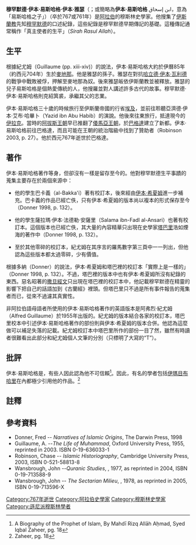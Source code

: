 {{Infobox_Muslim scholars
|otability =  [[穆斯林歷史學家列表|穆斯林史學家]]
|era = [[伊斯蘭黃金時代|伊斯蘭黃金時期]]
|color = #cef2e0
|image_name = 
|image_caption = 
|signature = 
|名字 = '''穆罕默德·伊本·易斯哈格·伊本·雅瑟'''
|頭銜= '''伊本·易斯哈格'''
|出生 = 伊曆85年（公元704年） <ref>Mustafa al-Suqa, Ibrahim al-Ibyari and Abdul-Hafidh Shalabi, Tahqiq Kitab Sirah an-Nabawiyyah, Dar Ihya al-Turath, p. 20</ref>
|逝世 = 伊曆150－153年（公元767－770年） <ref>Ibid, p. 20</ref>
|Maddhab = 
|school tradition=
|Ethnicity = [[阿拉伯人|阿拉伯人]]
|Region = 
|notable idea= 
|main_interests = <small>伊斯蘭教先知[[穆罕默德|穆罕默德]]的生平</small>
|works =
|influences = 
|influenced = [[伊本·希夏姆|伊本·希夏姆]]和[[塔巴里|塔巴里]]
}}

'''穆罕默德·伊本·易斯哈格·伊本·雅瑟'''（{{lang-ar|محمد بن إسحاق بن يسار}}；或簡略為'''伊本·易斯哈格''' ابن إسحاق，意為「易斯哈格之子」）（卒於767或761年{{sfn|Robinson|2003|p=15}}）是[[阿拉伯人|阿拉伯]]的穆斯林史學家。他搜集了[[伊斯蘭教|伊斯蘭教]]先知[[穆罕默德|穆罕默德]]的口述紀錄，這些紀錄是穆罕默德早期傳記的基礎。這種傳記通常稱作「真主使者的生平」（''Sirah Rasul Allah''）。

== 生平 ==
根據紀尤姆（Guillaume (pp. xiii-xiv)）的說法，伊本·易斯哈格大約於伊曆85年（約西元704年）生於[[麥地那|麥地那]]。他是雅瑟的孫子。雅瑟在對抗[[哈立德·伊本·瓦利德|哈立德·伊本·瓦利德]]的戰爭中戰敗被俘，押解至麥地那為奴。後來雅瑟皈依伊斯蘭教並被釋放。雅瑟的兒子易斯哈格是個熱愛傳統的人，他搜羅並對人講述許多古代的故事。穆罕默德·伊本·易斯哈格則克紹箕裘，承繼其父的志業。

伊本·易斯哈格三十歲的時候旅行至伊斯蘭帝國的行省[[埃及|埃及]]，並前往聆聽亞濟德·伊本·艾布·哈畢卜（Yazid ibn Abu Habib）的演說。他後來往東旅行，抵達現今的[[伊拉克|伊拉克]]。當時的[[阿拔斯王朝|阿拔斯王朝]]早已推翻了[[倭馬亞王朝|倭馬亞王朝]]，於[[巴格達|巴格達]]建立了新都。伊本·易斯哈格前往巴格達，而且可能在王朝的統治階級中找到了贊助者（Robinson 2003, p. 27）。他於西元767年逝世於巴格達。

== 著作 ==
伊本·易斯哈格著作等身，但卻沒有一樣是留存至今的。他對穆罕默德生平事蹟的蒐集主要存在於兩個來源中：

* 他的學生巴卡義（al-Bakka'i）著有校訂本，後來經由[[伊本·希夏姆|伊本·希夏姆]]進一步補充。巴卡義的作品已經亡佚，只有伊本·希夏姆的版本尚以複本的形式保存至今（Donner 1998, p. 132）。

* 他的學生薩拉瑪·伊本·法德勒·安薩里（Salama ibn-Fadl al-Ansari）也著有校訂本。這個版本也已經亡佚，其大量的內容精華只出現在史學家[[塔巴里|塔巴里]]浩如煙海的著作中（Donner 1998, p. 132）。

* 至於其他零碎的校訂本，紀尤姆在其序言的羅馬數字第三頁中一一列出，但他認為這些版本都太過零碎，少有價值。

根據多納（Donner）的說法，伊本·希夏姆和塔巴裡的校訂本「實際上是一樣的」（Donner 1998, p. 132）。不過，塔巴裡的版本中也有伊本·希夏姆所沒有紀錄的東西。惡名昭著的[[撒旦經文|撒旦經文]]只出現在塔巴裡的校訂本中，他記載穆罕默德在精靈的影響下把自己的話語加到《古蘭經》裡頭。但塔巴里只不過是所有事件報告的蒐集者而已，從來不過濾其真實性。

非阿拉伯語母語者所使用的伊本·易斯哈格著作的英語版本是阿弗烈·紀尤姆（Alfred Guillaume）於1955年出版的。紀尤姆的版本結合各家的校訂本，塔巴里校本中引述伊本·易斯哈格著作的部份則與伊本·希夏姆的版本合併。他認為這麼做可以補足失落的記載。紀尤姆校訂本中塔巴里所作的部份一目了然，雖然有時讀者很難看出此部分和紀尤姆個人文筆的分別（只標明了大寫的“T”）。

== 批評 ==
伊本·易斯哈格是{{le|自由意志論者|Qadariyah}}，有些人因此認為他不可信賴<ref>A Biography of the Prophet of Islam, By Mahdī Rizq Allāh Aḥmad, Syed Iqbal Zaheer, pg. 18</ref>。因此，有名的學者包括[[伊瑪目布哈里|伊瑪目布哈里]]在內都極少引用他的作品。<ref>Zaheer, pg. 18</ref>

==註釋==
{{reflist}}

== 參考資料 ==
{{refbegin}}
* Donner, Fred -- ''Narratives of Islamic Origins'', The Darwin Press, 1998
* Guillaume, A. --''The Life of Muhammad'', Oxford University Press, 1955, reprinted in 2003. ISBN 0-19-636033-1 
* Robinson, Chase -- ''Islamic Historiography'', Cambridge University Press, 2003, ISBN 0-521-58813-8
* Wansbrough, John --''Quranic Studies'', , 1977, as reprinted in 2004, ISBN 0-19-713588-9 
* Wansbrough, John -- ''The Sectarian Milieu'', , 1978, as reprinted in 2005, ISBN 0-19-713596-X
{{refend}}

{{Depictions of Muhammad}}

{{Authority control}}
[[Category:767年逝世|Category:767年逝世]]
[[Category:阿拉伯史學家|Category:阿拉伯史學家]]
[[Category:穆斯林史學家|Category:穆斯林史學家]]
[[Category:遜尼派穆斯林學者|Category:遜尼派穆斯林學者]]